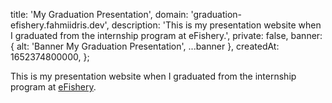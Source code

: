 
  title: 'My Graduation Presentation',
  domain: 'graduation-efishery.fahmiidris.dev',
  description: 'This is my presentation website when I graduated from the internship program at eFishery.',
  private: false,
  banner: { alt: 'Banner My Graduation Presentation', ...banner },
  createdAt: 1652374800000,
};

This is my presentation website when I graduated from the internship program at [eFishery](https://www.efishery.com).
